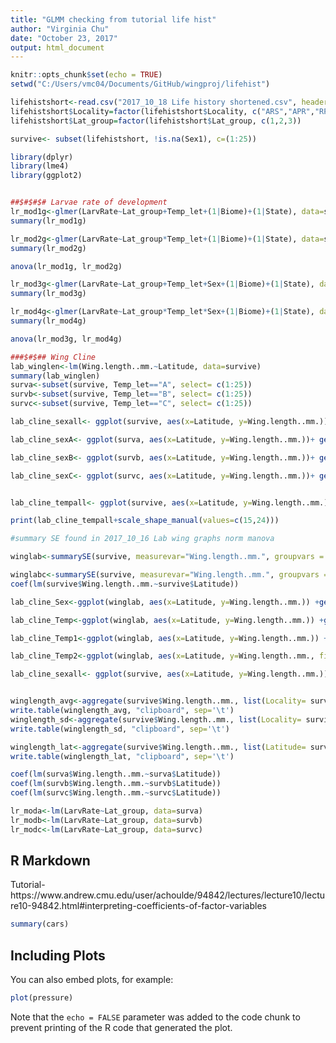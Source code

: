```yaml
---
title: "GLMM checking from tutorial life hist"
author: "Virginia Chu"
date: "October 23, 2017"
output: html_document
---
```


```r
knitr::opts_chunk$set(echo = TRUE)
setwd("C:/Users/vmc04/Documents/GitHub/wingproj/lifehist")

lifehistshort<-read.csv("2017_10_18 Life history shortened.csv", header=TRUE)
lifehistshort$Locality=factor(lifehistshort$Locality, c("ARS","APR","RPV","RMO","TLC","TPN","SJU"))
lifehistshort$Lat_group=factor(lifehistshort$Lat_group, c(1,2,3))

survive<- subset(lifehistshort, !is.na(Sex1), c=(1:25))

library(dplyr)
library(lme4)
library(ggplot2)


##$#$#$# Larvae rate of development
lr_mod1g<-glmer(LarvRate~Lat_group+Temp_let+(1|Biome)+(1|State), data=survive, family=Gamma)
summary(lr_mod1g)

lr_mod2g<-glmer(LarvRate~Lat_group*Temp_let+(1|Biome)+(1|State), data=survive, family=Gamma)
summary(lr_mod2g)

anova(lr_mod1g, lr_mod2g)

lr_mod3g<-glmer(LarvRate~Lat_group+Temp_let+Sex+(1|Biome)+(1|State), data=survive, family=Gamma)
summary(lr_mod3g)

lr_mod4g<-glmer(LarvRate~Lat_group*Temp_let*Sex+(1|Biome)+(1|State), data=survive, family=Gamma)
summary(lr_mod4g)

anova(lr_mod3g, lr_mod4g)

###$#$## Wing Cline
lab_winglen<-lm(Wing.length..mm.~Latitude, data=survive)
summary(lab_winglen)
surva<-subset(survive, Temp_let=="A", select= c(1:25))
survb<-subset(survive, Temp_let=="B", select= c(1:25))
survc<-subset(survive, Temp_let=="C", select= c(1:25))

lab_cline_sexall<- ggplot(survive, aes(x=Latitude, y=Wing.length..mm.))+ geom_point(aes(colour=Sex))+ geom_abline(intercept=2.587, slope=-0.01108396) +xlab("Latitude")+ ylab("Wing Length (mm)")+ ggtitle("Lab Wing length across increasing latitude")

lab_cline_sexA<- ggplot(surva, aes(x=Latitude, y=Wing.length..mm.))+ geom_point(aes(colour=Sex))+ geom_abline(intercept=2.587, slope=-0.01108396) +xlab("Latitude")+ ylab("Wing Length (mm)")+ ggtitle("Lab Wing length across increasing latitude (20C)")

lab_cline_sexB<- ggplot(survb, aes(x=Latitude, y=Wing.length..mm.))+ geom_point(aes(colour=Sex))+ geom_abline(intercept=2.587, slope=-0.01108396) +xlab("Latitude")+ ylab("Wing Length (mm)")+ ggtitle("Lab Wing length across increasing latitude (24C)")

lab_cline_sexC<- ggplot(survc, aes(x=Latitude, y=Wing.length..mm.))+ geom_point(aes(colour=Sex))+ geom_abline(intercept=2.587, slope=-0.01108396) +xlab("Latitude")+ ylab("Wing Length (mm)")+ ggtitle("Lab Wing length across increasing latitude (28C)")


lab_cline_tempall<- ggplot(survive, aes(x=Latitude, y=Wing.length..mm.))+ geom_point(aes(colour=Temp_let))+ geom_abline(intercept=2.587, slope=-0.01108396) +xlab("Latitude")+ ylab("Wing Length (mm)")+ ggtitle("Lab Wing length across increasing latitude")

print(lab_cline_tempall+scale_shape_manual(values=c(15,24)))

#summary SE found in 2017_10_16 Lab wing graphs norm manova

winglab<-summarySE(survive, measurevar="Wing.length..mm.", groupvars = c("Latitude","Biome", "Temp_num", "Sex"))

winglabc<-summarySE(survive, measurevar="Wing.length..mm.", groupvars = c("Latitude","Biome", "Temp_let", "Sex"))
coef(lm(survive$Wing.length..mm.~survive$Latitude))

lab_cline_Sex<-ggplot(winglab, aes(x=Latitude, y=Wing.length..mm.)) +geom_errorbar(aes(ymin=Wing.length..mm.-se, ymax=Wing.length..mm.+se), width=.1)+ geom_point(aes(colour=Sex))+ geom_abline(intercept=2.587, slope=-0.01108396) +xlab("Latitude")+ ylab("Wing Length (mm)")+ ggtitle("Lab Wing length across increasing latitude")

lab_cline_Temp<-ggplot(winglab, aes(x=Latitude, y=Wing.length..mm.)) +geom_errorbar(aes(ymin=Wing.length..mm.-se, ymax=Wing.length..mm.+se), width=.1)+ geom_point(aes(colour=Temp_num))+ geom_abline(intercept=2.587, slope=-0.01108396) +xlab("Latitude")+ ylab("Wing Length (mm)")+ ggtitle("Lab Wing length across increasing latitude")

lab_cline_Temp1<-ggplot(winglab, aes(x=Latitude, y=Wing.length..mm.)) + geom_abline(intercept=2.587, slope=-0.01108396) +xlab("Latitude")+ ylab("Wing Length (mm)")+ ggtitle("Lab Wing length across increasing latitude")

lab_cline_Temp2<-ggplot(winglab, aes(x=Latitude, y=Wing.length..mm., fill=Temp_num)) +  geom_abline(intercept=2.587, slope=-0.01108396) +xlab("Latitude")+ ylab("Wing Length (mm)")+ ggtitle("Lab Wing length across increasing latitude")

lab_cline_sexall<- ggplot(survive, aes(x=Latitude, y=Wing.length..mm.))+ geom_abline(intercept=2.587, slope=-0.01108396) +geom_point() +xlab("Latitude")+ ylab("Wing Length (mm)") 


winglength_avg<-aggregate(survive$Wing.length..mm., list(Locality= survive$Locality, Sex=survive$Sex, Temperature=survive$Temp_num), mean , na.rm=TRUE)
write.table(winglength_avg, "clipboard", sep='\t')
winglength_sd<-aggregate(survive$Wing.length..mm., list(Locality= survive$Locality, Sex=survive$Sex, Temperature=survive$Temp_num), sd, na.rm=TRUE)
write.table(winglength_sd, "clipboard", sep='\t')

winglength_lat<-aggregate(survive$Wing.length..mm., list(Latitude= survive$Latitude, Sex=survive$Sex, Temperature=survive$Temp_num), mean , na.rm=TRUE)
write.table(winglength_lat, "clipboard", sep='\t')

coef(lm(surva$Wing.length..mm.~surva$Latitude))
coef(lm(survb$Wing.length..mm.~survb$Latitude))
coef(lm(survc$Wing.length..mm.~survc$Latitude))

lr_moda<-lm(LarvRate~Lat_group, data=surva)
lr_modb<-lm(LarvRate~Lat_group, data=survb)
lr_modc<-lm(LarvRate~Lat_group, data=survc)

```

## R Markdown

Tutorial- https://www.andrew.cmu.edu/user/achoulde/94842/lectures/lecture10/lecture10-94842.html#interpreting-coefficients-of-factor-variables

```r
summary(cars)
```

## Including Plots

You can also embed plots, for example:

```r
plot(pressure)
```

Note that the `echo = FALSE` parameter was added to the code chunk to prevent printing of the R code that generated the plot.
